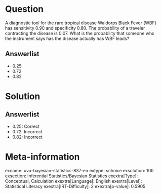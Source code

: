 Question
========

A diagnostic tool for the rare tropical disease Waldorps Black Fever (WBF) has sensitivity 0.90 and specificity 0.80. The probability of a traveler contracting the disease is 0.07. What is the probability that someone who the instrument says has the disease actually has WBF leads?

Answerlist
----------

* 0.25
* 0.72
* 0.82

Solution
========

Answerlist
----------

* 0.25: Correct
* 0.72: Incorrect
* 0.82: Incorrect

Meta-information
================
exname: uva-bayesian-statistics-837-en
extype: schoice
exsolution: 100
exsection: Inferential Statistics/Bayesian Statistics
exextra[Type]: Conceptual, Calculation
exextra[Language]: English
exextra[Level]: Statistical Literacy
exextra[IRT-Difficulty]: 2
exextra[p-value]: 0.5905
